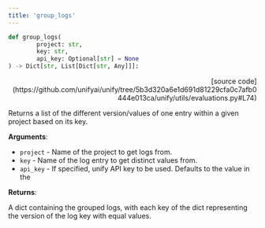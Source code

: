 ```yaml
---
title: 'group_logs'
---
```


```python
def group_logs(
        project: str,
        key: str,
        api_key: Optional[str] = None
) -> Dict[str, List[Dict[str, Any]]]:
```

<p align="right">[source code](https://github.com/unifyai/unify/tree/5b3d320a6e1d691d81229cfa0c7afb0444e013ca/unify/utils/evaluations.py#L74)</p>

Returns a list of the different version/values of one entry within a given project
based on its key.

**Arguments**:

- `project` - Name of the project to get logs from.
- `key` - Name of the log entry to get distinct values from.
- `api_key` - If specified, unify API key to be used. Defaults to the value in the



**Returns**:

A dict containing the grouped logs, with each key of the dict representing the
version of the log key with equal values.